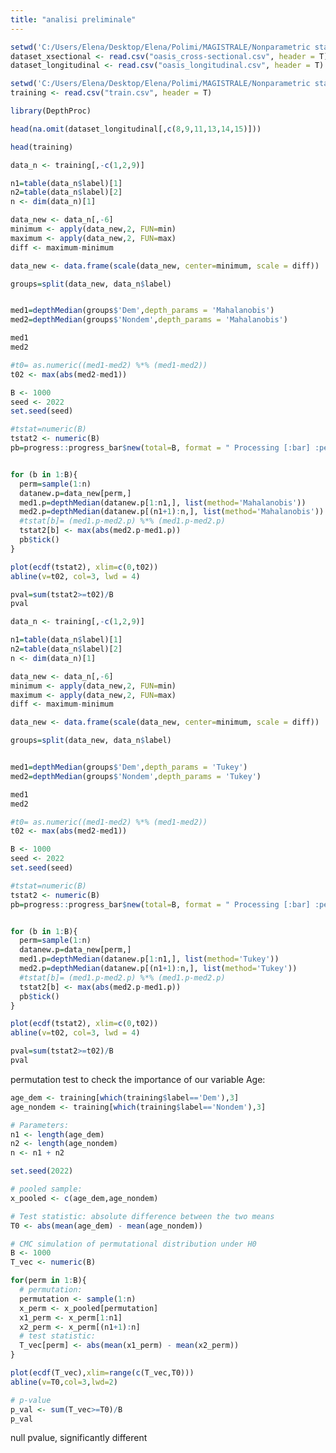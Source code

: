 ---
title: "analisi preliminale"
---

```{r}
setwd('C:/Users/Elena/Desktop/Elena/Polimi/MAGISTRALE/Nonparametric statistics/Progetto/github repository/ALZHEIMER_prognonpa/Elena')
dataset_xsectional <- read.csv("oasis_cross-sectional.csv", header = T)
dataset_longitudinal <- read.csv("oasis_longitudinal.csv", header = T)
```

```{r}
setwd('C:/Users/Elena/Desktop/Elena/Polimi/MAGISTRALE/Nonparametric statistics/Progetto/github repository/ALZHEIMER_prognonpa/EDOARDO')
training <- read.csv("train.csv", header = T)
```

```{r}
library(DepthProc)
```

```{r}
head(na.omit(dataset_longitudinal[,c(8,9,11,13,14,15)]))
```
```{r}
head(training)
```




```{r}
data_n <- training[,-c(1,2,9)]

n1=table(data_n$label)[1]
n2=table(data_n$label)[2]
n <- dim(data_n)[1]

data_new <- data_n[,-6]
minimum <- apply(data_new,2, FUN=min)
maximum <- apply(data_new,2, FUN=max)
diff <- maximum-minimum

data_new <- data.frame(scale(data_new, center=minimum, scale = diff))

groups=split(data_new, data_n$label)


med1=depthMedian(groups$'Dem',depth_params = 'Mahalanobis')
med2=depthMedian(groups$'Nondem',depth_params = 'Mahalanobis')
```

```{r}
med1
med2

```


```{r}
#t0= as.numeric((med1-med2) %*% (med1-med2))      
t02 <- max(abs(med2-med1)) 

B <- 1000
seed <- 2022
set.seed(seed)

#tstat=numeric(B)
tstat2 <- numeric(B)
pb=progress::progress_bar$new(total=B, format = " Processing [:bar] :percent eta: :eta")  


for (b in 1:B){
  perm=sample(1:n)
  datanew.p=data_new[perm,]
  med1.p=depthMedian(datanew.p[1:n1,], list(method='Mahalanobis'))
  med2.p=depthMedian(datanew.p[(n1+1):n,], list(method='Mahalanobis'))
  #tstat[b]= (med1.p-med2.p) %*% (med1.p-med2.p)       
  tstat2[b] <- max(abs(med2.p-med1.p))
  pb$tick()
}

```


```{r}
plot(ecdf(tstat2), xlim=c(0,t02))
abline(v=t02, col=3, lwd = 4)
```


```{r}
pval=sum(tstat2>=t02)/B
pval
```






```{r}
data_n <- training[,-c(1,2,9)]

n1=table(data_n$label)[1]
n2=table(data_n$label)[2]
n <- dim(data_n)[1]

data_new <- data_n[,-6]
minimum <- apply(data_new,2, FUN=min)
maximum <- apply(data_new,2, FUN=max)
diff <- maximum-minimum

data_new <- data.frame(scale(data_new, center=minimum, scale = diff))

groups=split(data_new, data_n$label)


med1=depthMedian(groups$'Dem',depth_params = 'Tukey')
med2=depthMedian(groups$'Nondem',depth_params = 'Tukey')
```

```{r}
med1
med2

```


```{r}
#t0= as.numeric((med1-med2) %*% (med1-med2))      
t02 <- max(abs(med2-med1)) 

B <- 1000
seed <- 2022
set.seed(seed)

#tstat=numeric(B)
tstat2 <- numeric(B)
pb=progress::progress_bar$new(total=B, format = " Processing [:bar] :percent eta: :eta")  


for (b in 1:B){
  perm=sample(1:n)
  datanew.p=data_new[perm,]
  med1.p=depthMedian(datanew.p[1:n1,], list(method='Tukey'))
  med2.p=depthMedian(datanew.p[(n1+1):n,], list(method='Tukey'))
  #tstat[b]= (med1.p-med2.p) %*% (med1.p-med2.p)       
  tstat2[b] <- max(abs(med2.p-med1.p))
  pb$tick()
}

```


```{r}
plot(ecdf(tstat2), xlim=c(0,t02))
abline(v=t02, col=3, lwd = 4)
```


```{r}
pval=sum(tstat2>=t02)/B
pval
```







permutation test to check the importance of our variable Age:


```{r}
age_dem <- training[which(training$label=='Dem'),3]
age_nondem <- training[which(training$label=='Nondem'),3]

# Parameters:
n1 <- length(age_dem)
n2 <- length(age_nondem)
n <- n1 + n2

set.seed(2022)

# pooled sample:
x_pooled <- c(age_dem,age_nondem)
```


```{r}
# Test statistic: absolute difference between the two means
T0 <- abs(mean(age_dem) - mean(age_nondem))

# CMC simulation of permutational distribution under H0
B <- 1000
T_vec <- numeric(B)

for(perm in 1:B){
  # permutation:
  permutation <- sample(1:n)
  x_perm <- x_pooled[permutation]
  x1_perm <- x_perm[1:n1]
  x2_perm <- x_perm[(n1+1):n]
  # test statistic:
  T_vec[perm] <- abs(mean(x1_perm) - mean(x2_perm))
}
```



```{r}
plot(ecdf(T_vec),xlim=range(c(T_vec,T0)))
abline(v=T0,col=3,lwd=2)
```


```{r}
# p-value
p_val <- sum(T_vec>=T0)/B
p_val

```

null pvalue, significantly different










